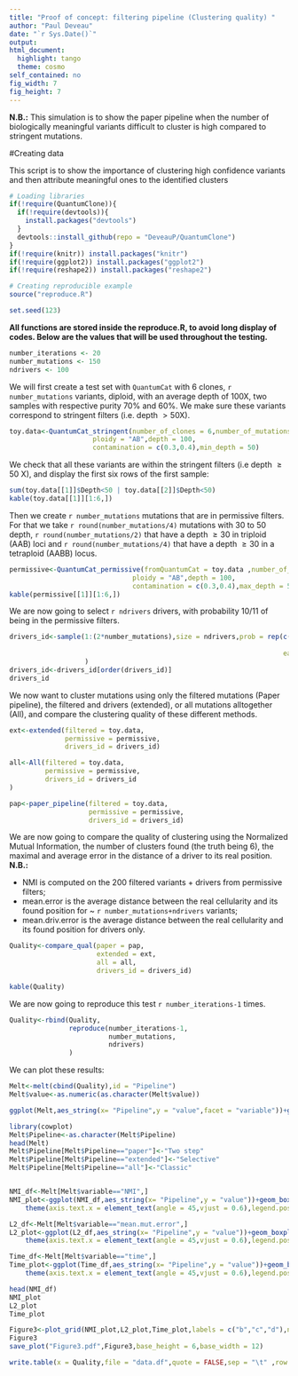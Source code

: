 ```yaml
---
title: "Proof of concept: filtering pipeline (Clustering quality) "
author: "Paul Deveau"
date: "`r Sys.Date()`"
output: 
html_document:
  highlight: tango
  theme: cosmo
self_contained: no
fig_width: 7
fig_height: 7
---
```

**N.B.:** This simulation is to show the paper pipeline when the number of biologically meaningful variants difficult to cluster is high compared to stringent mutations.


#Creating data

This script is to show the importance of clustering high confidence variants and then attribute meaningful ones to the identified clusters

````r
# Loading libraries
if(!require(QuantumClone)){
  if(!require(devtools)){
    install.packages("devtools")
  }
  devtools::install_github(repo = "DeveauP/QuantumClone")
}
if(!require(knitr)) install.packages("knitr")
if(!require(ggplot2)) install.packages("ggplot2")
if(!require(reshape2)) install.packages("reshape2")

# Creating reproducible example
source("reproduce.R")

set.seed(123)

````

**All functions are stored inside the reproduce.R, to avoid long display of codes. Below are the values that will be used throughout the testing. **

```r
number_iterations <- 20
number_mutations <- 150
ndrivers <- 100
```

We will first create a test set with `QuantumCat` with 6 clones, `r number_mutations` variants, diploid, with an average depth of 100X, two samples with respective purity 70% and 60%. We make sure these variants correspond to stringent filters (i.e. depth $> 50$X).

````r
toy.data<-QuantumCat_stringent(number_of_clones = 6,number_of_mutations = number_mutations,
                     ploidy = "AB",depth = 100,
                     contamination = c(0.3,0.4),min_depth = 50)

````

We check that all these variants are within the stringent filters (i.e depth $\geq 50$ X), and display the first six rows of the first sample:

````r
sum(toy.data[[1]]$Depth<50 | toy.data[[2]]$Depth<50)
kable(toy.data[[1]][1:6,])
````


Then we create `r number_mutations` mutations that are in permissive filters. For that we take `r round(number_mutations/4)` mutations with 30 to 50 depth, `r round(number_mutations/2)` that have a depth $\geq 30$ in triploid (AAB) loci and `r round(number_mutations/4)` that have a depth $\geq 30$ in a tetraploid (AABB) locus.

````r
permissive<-QuantumCat_permissive(fromQuantumCat = toy.data ,number_of_mutations = number_mutations,
                               ploidy = "AB",depth = 100,
                               contamination = c(0.3,0.4),max_depth = 50, min_depth = 30)
kable(permissive[[1]][1:6,])

````

We are now going to select `r ndrivers` drivers, with probability $10/11$ of being in the permissive filters.

````r
drivers_id<-sample(1:(2*number_mutations),size = ndrivers,prob = rep(c(1/{20*number_mutations},
                                                                       19/{20*number_mutations}),
                                                                     each = number_mutations)
                   )
drivers_id<-drivers_id[order(drivers_id)]
drivers_id
````

We now want to cluster mutations using only the filtered mutations (Paper pipeline), the filtered and drivers (extended), or all mutations alltogether (All), and compare the clustering quality of these different methods.

```r

ext<-extended(filtered = toy.data,
              permissive = permissive,
              drivers_id = drivers_id)

all<-All(filtered = toy.data,
         permissive = permissive,
         drivers_id = drivers_id
)

pap<-paper_pipeline(filtered = toy.data,
                    permissive = permissive,
                    drivers_id = drivers_id)
```

We are now going to compare the quality of clustering using the Normalized Mutual Information, the number of clusters found (the truth being 6), the maximal and average error in the distance of a driver to its real position.
**N.B.:** 

  - NMI is computed on the 200 filtered variants + drivers from permissive filters;
  - mean.error is the average distance between the real cellularity and its found position for ~ `r number_mutations+ndrivers` variants;
  - mean.driv.error is the average distance between the real cellularity and its found position for drivers only.


```r
Quality<-compare_qual(paper = pap,
                      extended = ext,
                      all = all,
                      drivers_id = drivers_id)

kable(Quality)
```

We are now going to reproduce this test `r number_iterations-1` times.

```r

Quality<-rbind(Quality,
               reproduce(number_iterations-1,
                         number_mutations,
                         ndrivers)
               )

``` 

We can plot these results:

```r
Melt<-melt(cbind(Quality),id = "Pipeline")
Melt$value<-as.numeric(as.character(Melt$value))

ggplot(Melt,aes_string(x= "Pipeline",y = "value",facet = "variable"))+geom_boxplot()+facet_wrap( ~ variable,nrow = floor(sqrt(length(unique(Melt$variable))))+1,scales = "free_y")+theme_bw()+theme(axis.text.x = element_text(angle = 90))


```

```r
library(cowplot)
Melt$Pipeline<-as.character(Melt$Pipeline)
head(Melt)
Melt$Pipeline[Melt$Pipeline=="paper"]<-"Two step"
Melt$Pipeline[Melt$Pipeline=="extended"]<-"Selective"
Melt$Pipeline[Melt$Pipeline=="all"]<-"Classic"


NMI_df<-Melt[Melt$variable=="NMI",]
NMI_plot<-ggplot(NMI_df,aes_string(x= "Pipeline",y = "value"))+geom_boxplot()+ylab("Normalized Mutual Information")+
    theme(axis.text.x = element_text(angle = 45,vjust = 0.6),legend.position = "none")+xlab("")+ylim(c(0,1))

L2_df<-Melt[Melt$variable=="mean.mut.error",]
L2_plot<-ggplot(L2_df,aes_string(x= "Pipeline",y = "value"))+geom_boxplot()+ylab("Average L2 error")+
    theme(axis.text.x = element_text(angle = 45,vjust = 0.6),legend.position = "none")+xlab("")+ylim(c(0,0.5))

Time_df<-Melt[Melt$variable=="time",]
Time_plot<-ggplot(Time_df,aes_string(x= "Pipeline",y = "value"))+geom_boxplot()+ylab("Time (s)")+
    theme(axis.text.x = element_text(angle = 45,vjust = 0.6),legend.position = "none")+scale_y_log10(breaks = c(1,5,10,20,50,100),lim = c(1,50))+xlab("")

head(NMI_df)
NMI_plot
L2_plot
Time_plot

Figure3<-plot_grid(NMI_plot,L2_plot,Time_plot,labels = c("b","c","d"),ncol = 3)
Figure3
save_plot("Figure3.pdf",Figure3,base_height = 6,base_width = 12)

write.table(x = Quality,file = "data.df",quote = FALSE,sep = "\t" ,row.names = FALSE,col.names = TRUE)
```